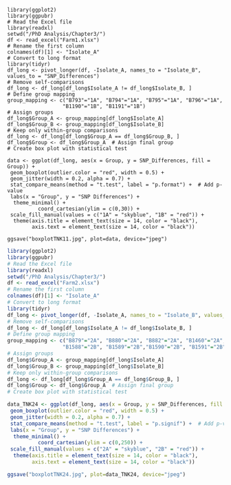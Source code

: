 ```
library(ggplot2)
library(ggpubr)
# Read the Excel file
library(readxl)
setwd("/PhD Analysis/Chapter3/")
df <- read_excel("Farm1.xlsx")
# Rename the first column
colnames(df)[1] <- "Isolate_A"
# Convert to long format
library(tidyr)
df_long <- pivot_longer(df, -Isolate_A, names_to = "Isolate_B", values_to = "SNP_Differences")
# Remove self-comparisons
df_long <- df_long[df_long$Isolate_A != df_long$Isolate_B, ]
# Define group mapping
group_mapping <- c("B793"="1A", "B794"="1A", "B795"="1A", "B796"="1A",
                  "B1190"="1B", "B1191"="1B")
# Assign groups
df_long$Group_A <- group_mapping[df_long$Isolate_A]
df_long$Group_B <- group_mapping[df_long$Isolate_B]
# Keep only within-group comparisons
df_long <- df_long[df_long$Group_A == df_long$Group_B, ]
df_long$Group <- df_long$Group_A  # Assign final group
# Create box plot with statistical test

data <- ggplot(df_long, aes(x = Group, y = SNP_Differences, fill = Group)) +
 geom_boxplot(outlier.color = "red", width = 0.5) +
 geom_jitter(width = 0.2, alpha = 0.7) +
 stat_compare_means(method = "t.test", label = "p.format") +  # Add p-value
 labs(x = "Group", y = "SNP Differences") +
  theme_minimal() +
          coord_cartesian(ylim = c(0,30)) +
 scale_fill_manual(values = c("1A" = "skyblue", "1B" = "red")) +
  theme(axis.title = element_text(size = 14, color = "black"),
        axis.text = element_text(size = 14, color = "black"))

ggsave("boxplotTNK11.jpg", plot=data, device="jpeg")

```
```r
library(ggplot2)
library(ggpubr)
# Read the Excel file
library(readxl)
setwd("/PhD Analysis/Chapter3/")
df <- read_excel("Farm2.xlsx")
# Rename the first column
colnames(df)[1] <- "Isolate_A"
# Convert to long format
library(tidyr)
df_long <- pivot_longer(df, -Isolate_A, names_to = "Isolate_B", values_to = "SNP_Differences")
# Remove self-comparisons
df_long <- df_long[df_long$Isolate_A != df_long$Isolate_B, ]
# Define group mapping
group_mapping <- c("B879"="2A", "B880"="2A", "B882"="2A", "B1460"="2A", "B1461"="2A",
                  "B1588"="2B", "B1589"="2B","B1590"="2B", "B1591"="2B", "B1592"="2B", "B1593"="2B", "B1594"="2B", "B1595"="2B")
# Assign groups
df_long$Group_A <- group_mapping[df_long$Isolate_A]
df_long$Group_B <- group_mapping[df_long$Isolate_B]
# Keep only within-group comparisons
df_long <- df_long[df_long$Group_A == df_long$Group_B, ]
df_long$Group <- df_long$Group_A  # Assign final group
# Create box plot with statistical test

data_TNK24 <- ggplot(df_long, aes(x = Group, y = SNP_Differences, fill = Group)) +
 geom_boxplot(outlier.color = "red", width = 0.5) +
 geom_jitter(width = 0.2, alpha = 0.7) +
 stat_compare_means(method = "t.test", label = "p.signif") +  # Add p-value
 labs(x = "Group", y = "SNP Differences") +
  theme_minimal() +
          coord_cartesian(ylim = c(0,250)) +
 scale_fill_manual(values = c("2A" = "skyblue", "2B" = "red")) +
  theme(axis.title = element_text(size = 14, color = "black"),
        axis.text = element_text(size = 14, color = "black"))

ggsave("boxplotTNK24.jpg", plot=data_TNK24, device="jpeg")
```
